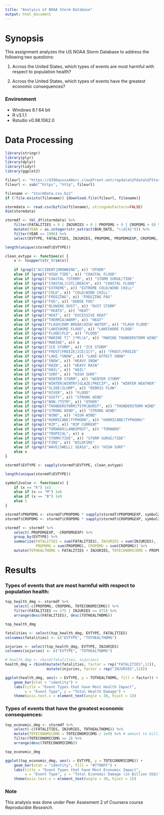 ---
title: "Analysis of NOAA Storm Database"
output: html_document
---

# Synopsis

This assignment analyzes the US NOAA Storm Database to address the following two questions:

1. Across the United States, which types of events are most harmful with respect to population health?

2. Across the United States, which types of events have the greatest economic consequences?

### Environment
- Windows 8.1 64 bit
- R v3.1.1
- Rstudio v0.98.1062.0


# Data Processing

```{r message=FALSE}
library(stringr)
library(plyr)
library(dplyr)
library(tidyr)
library(ggplot2)
```

```{r cache=TRUE}
fileurl <- "https://d396qusza40orc.cloudfront.net/repdata%2Fdata%2FStormData.csv.bz2"
fileurl <- sub("^https", "http", fileurl)

filename <- "StormData.csv.bz2"
if (!file.exists(filename)) {download.file(fileurl, filename)}

stormdata <- read.csv(bzfile(filename), stringsAsFactors=FALSE)
dim(stormdata)
```

```{r }
stormdf <- tbl_df(stormdata) %>%
    filter(FATALITIES > 0 | INJURIES > 0 | PROPDMG > 0 | CROPDMG > 0) %>%
    mutate(YEAR = as.integer(str_extract(BGN_DATE, "\\d{4}"))) %>%
    filter(YEAR >= 1996) %>%
    select(EVTYPE, FATALITIES, INJURIES, PROPDMG, PROPDMGEXP, CROPDMG, CROPDMGEXP)

length(unique(stormdf$EVTYPE))
```

```{r }
clean_evtype <- function(x) {
    x <- toupper(str_trim(x))
    
    if (grepl("ACCIDENT|DROWNING", x)) "OTHER"
    else if (grepl("HIGH TIDE", x)) "COASTAL FLOOD"
    else if (grepl("COASTAL ?STORM", x)) "STORM SURGE/TIDE"
    else if (grepl("COASTAL|CSTL|BEACH", x)) "COASTAL FLOOD"
    else if (grepl("EXTREME", x)) "EXTREME COLD/WIND CHILL"
    else if (grepl("COLD", x)) "COLD/WIND CHILL"
    else if (grepl("FREEZING", x)) "FREEZING FOG"
    else if (grepl("FOG", x)) "DENSE FOG"
    else if (grepl("BLOWING DUST", x)) "DUST STORM"
    else if (grepl("^HEAT$", x)) "HEAT"
    else if (grepl("HEAT", x)) "EXCESSIVE HEAT"
    else if (grepl("THERMIA|WARM", x)) "HEAT"
    else if (grepl("FLASH|DAM BREAK|HIGH WATER", x)) "FLASH FLOOD"
    else if (grepl("LAKESHORE FLOOD", x)) "LAKESHORE FLOOD"
    else if (grepl("FLOOD|FLD", x)) "FLOOD"
    else if (grepl("MARINE T[^ ]*M\\b", x)) "MARINE THUNDERSTORM WIND"
    else if (grepl("MARINE", x)) x
    else if (grepl("ICE STORM", x)) "ICE STORM"
    else if (grepl("FROST|FREEZE|ICE|ICY", x)) "FROST/FREEZE"
    else if (grepl("LAKE.*SNOW", x)) "LAKE-EFFECT SNOW"
    else if (grepl("SNOW", x)) "HEAVY SNOW"
    else if (grepl("RAIN", x)) "HEAVY RAIN"
    else if (grepl("HAIL", x)) "HAIL"
    else if (grepl("SURF", x)) "HIGH SURF"
    else if (grepl("WINTER STORM", x)) "WINTER STORM"
    else if (grepl("WINTER|WINTRY|GLAZE|PRECIP", x)) "WINTER WEATHER"
    else if (grepl("SLIDE|SLUMP", x)) "DEBRIS FLOW"
    else if (grepl("RIVER", x)) "FLOOD"
    else if (grepl("GUSTY", x)) "STRONG WIND"
    else if (grepl("NON.?TSTM", x)) "OTHER"
    else if (grepl("THUNDERSTORM|TSTM|BURST", x)) "THUNDERSTORM WIND"
    else if (grepl("STRONG WIND", x)) "STRONG WIND"
    else if (grepl("WIND", x)) "HIGH WIND"
    else if (grepl("HURRICANE|TYPHOON", x)) "HURRICANE(TYPHOON)"
    else if (grepl("RIP", x)) "RIP CURRENT"
    else if (grepl("TORNADO|LANDSPOUT", x)) "TORNADO"
    else if (grepl("TROPICAL", x)) x
    else if (grepl("STORM|TIDE", x)) "STORM SURGE/TIDE"
    else if (grepl("FIRE", x)) "WILDFIRE"
    else if (grepl("WAVE|SWELL| SEAS$", x)) "HIGH SURF"
    else x
}
```

```{r }
stormdf$EVTYPE <- sapply(stormdf$EVTYPE, clean_evtype)

length(unique(stormdf$EVTYPE))
```

```{r }
symbol2value <- function(x) {
    if (x == "K") 1e3
    else if (x == "M") 1e6
    else if (x == "B") 1e9
    else 1
}
```

```{r }
stormdf$PROPDMG <- stormdf$PROPDMG * sapply(stormdf$PROPDMGEXP, symbol2value)
stormdf$CROPDMG <- stormdf$CROPDMG * sapply(stormdf$CROPDMGEXP, symbol2value)

stormdf <- stormdf %>%
    select(-PROPDMGEXP, -CROPDMGEXP) %>%
    group_by(EVTYPE) %>%
    summarize(FATALITIES = sum(FATALITIES), INJURIES = sum(INJURIES), 
              PROPDMG = sum(PROPDMG), CROPDMG = sum(CROPDMG)) %>%
    mutate(TOTHEALTHDMG = FATALITIES + INJURIES, TOTECONOMICDMG = PROPDMG + CROPDMG)
```


# Results

### Types of events that are most harmful with respect to population health:
```{r }
top_health_dmg <- stormdf %>%
    select(-c(PROPDMG, CROPDMG, TOTECONOMICDMG)) %>%
    filter(FATALITIES >= 275 | INJURIES >= 875) %>%
    arrange(desc(FATALITIES), desc(TOTHEALTHDMG))

top_health_dmg

fatalities <- select(top_health_dmg, EVTYPE, FATALITIES)
colnames(fatalities) <- c("EVTYPE", "TOTHEALTHDMG")

injuries <- select(top_health_dmg, EVTYPE, INJURIES)
colnames(injuries) <- c("EVTYPE", "TOTHEALTHDMG")

# health_dmg <- rbind(fatalities, injuries)
health_dmg = rbind(mutate(fatalities, factor = rep("FATALITIES",12)),
                   mutate(injuries, factor = rep("INJURIES",12)))

ggplot(health_dmg, aes(x = EVTYPE, y = TOTHEALTHDMG, fill = factor)) +
    geom_bar(stat = "identity") +
    labs(title = "Event Types that have Most Health Impact",
         x = "Event Type", y = "Total Health Damage") +
    theme(axis.text.x = element_text(angle = 30, hjust = 1))
```

### Types of events that have the greatest economic consequences:
```{r }
top_economic_dmg <- stormdf %>%
    select(-c(FATALITIES, INJURIES, TOTHEALTHDMG)) %>%
    mutate(TOTECONOMICDMG = TOTECONOMICDMG / 1e9) %>% # amount to billion
    filter(TOTECONOMICDMG >= 2) %>%
    arrange(desc(TOTECONOMICDMG))

top_economic_dmg

ggplot(top_economic_dmg, aes(x = EVTYPE, y = TOTECONOMICDMG)) +
    geom_bar(stat = "identity", fill = "#7700FF") +
    labs(title = "Event Types that have Most Economic Impact",
         x = "Event Type", y = "Total Economic Damage (in Billion US$)") +
    theme(axis.text.x = element_text(angle = 30, hjust = 1))
```

### Note
This analysis was done under Peer Assesment 2 of Coursera course *Reproducible Research*.